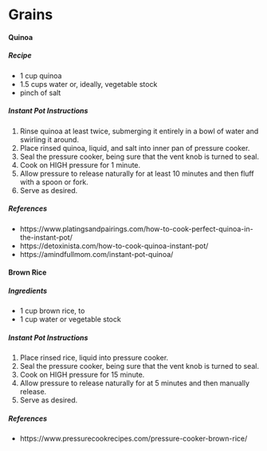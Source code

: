 # Grains
#### Quinoa
##### Recipe
- 1 cup quinoa
- 1.5 cups water or, ideally, vegetable stock
- pinch of salt

##### Instant Pot Instructions
1. Rinse quinoa at least twice, submerging it entirely in a bowl of water and swirling it around.
2. Place rinsed quinoa, liquid, and salt into inner pan of pressure cooker.
3. Seal the pressure cooker, being sure that the vent knob is turned to seal.
4. Cook on HIGH pressure for 1 minute.
5. Allow pressure to release naturally for at least 10 minutes and then fluff with a spoon or fork.
6. Serve as desired.

##### References
- https://www.platingsandpairings.com/how-to-cook-perfect-quinoa-in-the-instant-pot/
- https://detoxinista.com/how-to-cook-quinoa-instant-pot/
- https://amindfullmom.com/instant-pot-quinoa/

#### Brown Rice

##### Ingredients
- 1 cup brown rice, to
- 1 cup water or vegetable stock

##### Instant Pot Instructions
1. Place rinsed rice, liquid into pressure cooker.
2. Seal the pressure cooker, being sure that the vent knob is turned to seal.
3. Cook on HIGH pressure for 15 minute.
4. Allow pressure to release naturally for at 5 minutes and then manually release.
5. Serve as desired.

##### References
- https://www.pressurecookrecipes.com/pressure-cooker-brown-rice/
